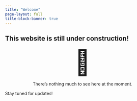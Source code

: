 ```yaml
---
title: "Welcome"
page-layout: full
title-block-banner: true
---
```



:::{.callout-caution}

## This website is still under construction!

<center>

[🚧]{style="font-size:80px"}

There's nothing much to see here at the moment.

</center>


Stay tuned for updates!

:::

